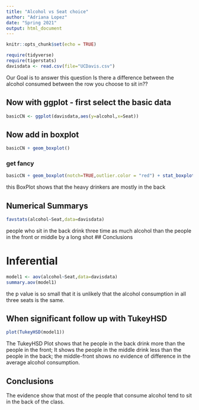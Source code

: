 ```yaml
---
title: "Alcohol vs Seat choice"
author: "Adriana Lopez"
date: "Spring 2021"
output: html_document
---
```




```r
knitr::opts_chunk$set(echo = TRUE)
```

```r
require(tidyverse)
require(tigerstats)
davisdata <- read.csv(file="UCDavis.csv")
```
 Our Goal is to answer this question Is there a difference between the alcohol consumed between the row
 you choose to sit in??

## Now with ggplot - first select the basic data

```r
basicCN <- ggplot(davisdata,aes(y=alcohol,x=Seat))
```
## Now add in boxplot

```r
basicCN + geom_boxplot()
```
  
  
### get fancy  

```r
basicCN + geom_boxplot(notch=TRUE,outlier.color = "red") + stat_boxplot(geom ='errorbar') + labs(title="Fancy notch boxplot \n with 2 lines")
```


this BoxPlot shows that the heavy drinkers are mostly in the back 


## Numerical Summarys 

```r
favstats(alcohol~Seat,data=davisdata)
```
people who sit in the back drink three time as much alcohol than the people in the front or middle by a long shot
## Conclusions

# Inferential

```r
model1 <- aov(alcohol~Seat,data=davisdata)
summary.aov(model1)
```
the p value is so small that it is unlikely that the alcohol consumption in all three seats is the same.

## When significant follow up with TukeyHSD  

```r
plot(TukeyHSD(model1))
```

The TukeyHSD Plot shows that he people in the back drink more than the people in the front; It shows the people in the middle drink less than the people in the back; the middle-front shows no evidence of difference in the average alcohol consumption.   


## Conclusions

The evidence show that most of the people that consume alcohol tend to sit in the back of the class.